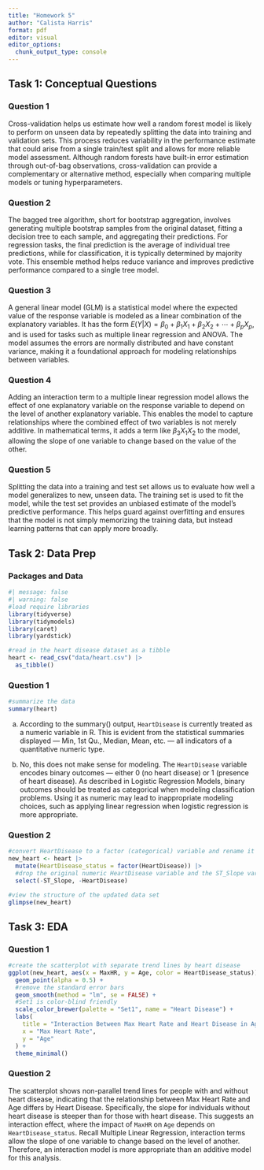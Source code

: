 ```yaml
---
title: "Homework 5"
author: "Calista Harris"
format: pdf
editor: visual
editor_options: 
  chunk_output_type: console
---
```


## Task 1: Conceptual Questions

### Question 1

Cross-validation helps us estimate how well a random forest model is likely to perform on unseen data by repeatedly splitting the data into training and validation sets. This process reduces variability in the performance estimate that could arise from a single train/test split and allows for more reliable model assessment. Although random forests have built-in error estimation through out-of-bag observations, cross-validation can provide a complementary or alternative method, especially when comparing multiple models or tuning hyperparameters.

### Question 2

The bagged tree algorithm, short for bootstrap aggregation, involves generating multiple bootstrap samples from the original dataset, fitting a decision tree to each sample, and aggregating their predictions. For regression tasks, the final prediction is the average of individual tree predictions, while for classification, it is typically determined by majority vote. This ensemble method helps reduce variance and improves predictive performance compared to a single tree model.

### Question 3

A general linear model (GLM) is a statistical model where the expected value of the response variable is modeled as a linear combination of the explanatory variables. It has the form $E(Y|X)=\beta_0 + \beta_1X_1 +\beta_2X_2 + \cdots +\beta_pX_p$, and is used for tasks such as multiple linear regression and ANOVA. The model assumes the errors are normally distributed and have constant variance, making it a foundational approach for modeling relationships between variables.

### Question 4

Adding an interaction term to a multiple linear regression model allows the effect of one explanatory variable on the response variable to depend on the level of another explanatory variable. This enables the model to capture relationships where the combined effect of two variables is not merely additive. In mathematical terms, it adds a term like $\beta_3X_1X_2$ to the model, allowing the slope of one variable to change based on the value of the other.

### Question 5

Splitting the data into a training and test set allows us to evaluate how well a model generalizes to new, unseen data. The training set is used to fit the model, while the test set provides an unbiased estimate of the model’s predictive performance. This helps guard against overfitting and ensures that the model is not simply memorizing the training data, but instead learning patterns that can apply more broadly.

\newpage

## Task 2: Data Prep

### Packages and Data

```r
#| message: false
#| warning: false
#load require libraries 
library(tidyverse)
library(tidymodels)
library(caret)
library(yardstick)

#read in the heart disease dataset as a tibble
heart <- read_csv("data/heart.csv") |> 
  as_tibble()
```

### Question 1

```r
#summarize the data
summary(heart)
```

a.  According to the summary() output, `HeartDisease` is currently treated as a numeric variable in R. This is evident from the statistical summaries displayed — Min, 1st Qu., Median, Mean, etc. — all indicators of a quantitative numeric type.

b.  No, this does not make sense for modeling. The `HeartDisease` variable encodes binary outcomes — either 0 (no heart disease) or 1 (presence of heart disease). As described in Logistic Regression Models, binary outcomes should be treated as categorical when modeling classification problems. Using it as numeric may lead to inappropriate modeling choices, such as applying linear regression when logistic regression is more appropriate.

### Question 2
```r
#convert HeartDisease to a factor (categorical) variable and rename it
new_heart <- heart |> 
  mutate(HeartDisease_status = factor(HeartDisease)) |> 
  #drop the original numeric HeartDisease variable and the ST_Slope variable
  select(-ST_Slope, -HeartDisease) 

#view the structure of the updated data set
glimpse(new_heart)
```

\newpage

## Task 3: EDA

### Question 1
```r
#create the scatterplot with separate trend lines by heart disease
ggplot(new_heart, aes(x = MaxHR, y = Age, color = HeartDisease_status)) +
  geom_point(alpha = 0.5) +
  #remove the standard error bars 
  geom_smooth(method = "lm", se = FALSE) + 
  #Set1 is color-blind friendly 
  scale_color_brewer(palette = "Set1", name = "Heart Disease") + 
  labs(
    title = "Interaction Between Max Heart Rate and Heart Disease in Age",
    x = "Max Heart Rate",
    y = "Age"
  ) +
  theme_minimal()
```

### Question 2
The scatterplot shows non-parallel trend lines for people with and without heart disease, indicating that the relationship between Max Heart Rate and Age differs by Heart Disease. Specifically, the slope for individuals without heart disease is steeper than for those with heart disease. This suggests an interaction effect, where the impact of `MaxHR` on `Age` depends on `HeartDisease_status `. Recall Multiple Linear Regression, interaction terms allow the slope of one variable to change based on the level of another. Therefore, an interaction model is more appropriate than an additive model for this analysis.